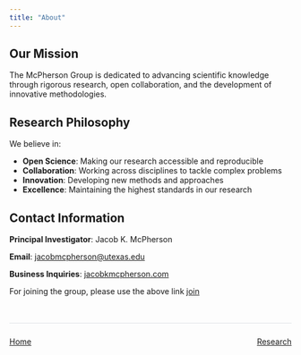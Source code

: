 ```yaml
---
title: "About"
---
```


<!--- # About the McPherson Group -->

## Our Mission

The McPherson Group is dedicated to advancing scientific knowledge through rigorous research, open collaboration, and the development of innovative methodologies.

## Research Philosophy

We believe in:

- **Open Science**: Making our research accessible and reproducible
- **Collaboration**: Working across disciplines to tackle complex problems
- **Innovation**: Developing new methods and approaches
- **Excellence**: Maintaining the highest standards in our research


<!-- This is a silent comment in markdown. It won't appear in output. -->

<!-- ## Lab Environment -->

<!-- Our group fosters a collaborative and inclusive environment where researchers at all levels can thrive and contribute to meaningful scientific discoveries. -->

<!-- ## Location -->

<!-- [University/Institution Name]  -->
<!-- [Department]  -->
<!-- [Address] -->

## Contact Information

**Principal Investigator**: Jacob K. McPherson

**Email**: [jacobmcpherson@utexas.edu](mailto:jacobmcpherson@utexas.edu)

**Business Inquiries**: [jacobkmcpherson.com](https://www.jacobkmcpherson.com)

For joining the group, please use the above link [join](people/join.qmd)

```{=html}
<div style="display: flex; justify-content: space-between; margin-top: 3rem; padding: 1.5rem 0; border-top: 1px solid #dee2e6;">
  <div>
    <a href="index.html" class="btn btn-outline-primary"><i class="bi bi-arrow-left"></i> Home</a>
  </div>
  <div>
    <a href="research/index.html" class="btn btn-outline-primary">Research <i class="bi bi-arrow-right"></i></a>
  </div>
</div>
```

